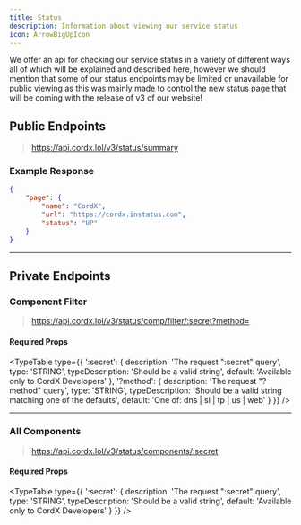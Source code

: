 ```yaml
---
title: Status
description: Information about viewing our service status
icon: ArrowBigUpIcon
---
```


We offer an api for checking our service status in a variety of different
ways all of which will be explained and described here, however we should
mention that some of our status endpoints may be limited or unavailable for
public viewing as this was mainly made to control the new status page that will
be coming with the release of v3 of our website!

## Public Endpoints

> https://api.cordx.lol/v3/status/summary

### Example Response

```json title="200 | OK"
{
    "page": {
        "name": "CordX",
        "url": "https://cordx.instatus.com",
        "status": "UP"
    }
}
```

---

## Private Endpoints

### Component Filter

> https://api.cordx.lol/v3/status/comp/filter/:secret?method=

#### Required Props

<TypeTable
    type={{
        ':secret': {
            description: 'The request ":secret" query',
            type: 'STRING',
            typeDescription: 'Should be a valid string',
            default: 'Available only to CordX Developers'
        },
        '?method': {
            description: 'The request "?method" query',
            type: 'STRING',
            typeDescription: 'Should be a valid string matching one of the defaults',
            default: 'One of: dns | sl | tp | us | web'
        }
    }}
/>

---

### All Components

> https://api.cordx.lol/v3/status/components/:secret

#### Required Props

<TypeTable
    type={{
        ':secret': {
            description: 'The request ":secret" query',
            type: 'STRING',
            typeDescription: 'Should be a valid string',
            default: 'Available only to CordX Developers'
        }
    }}
/>
